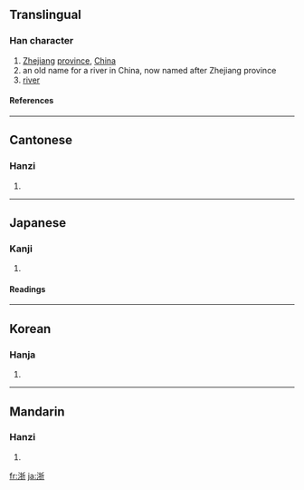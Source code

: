 ==Translingual==
===Han character===
{{Han char|rn=85|rad=水|as=07|sn=10|four=3212<sub>1</sub>|canj=水手竹中 (EQHL)}}
# [[Zhejiang]] [[province]], [[China]]
# an old name for a river in China, now named after Zhejiang province
# [[river]]
====References====
{{Han ref|kx=0623.210|dkj=17458|dj=1021.100|hdz=31618.200|uh=6D59|ud=27993|bh=AEFD|bd=44797}}

----
==Cantonese==
===Hanzi===
{{yue-hanzi|jyut=|y=jit3}}
# {{defn|Cantonese}}

----
==Japanese==
===Kanji===
{{ja-kanji|grade=|rs=水07}}
# {{defn|Japanese}} 
====Readings====
{{ja-readings|on=[[せつ]] (setsu)|kun=[[よなげる]] (yonageru)}}

----
==Korean==
===Hanja===
{{ko-hanja|hangeul=절|eumhun=강|rv=jeol|mr=chŏl|y=cel}}
# {{defn|Korean}}

----
==Mandarin==
===Hanzi===
{{cmn-hanzi|pin=[[zhè]] ([[zhe4]])|wg=che<sup>4</sup>}}
# {{defn|Mandarin}}

[[fr:浙]]
[[ja:浙]]